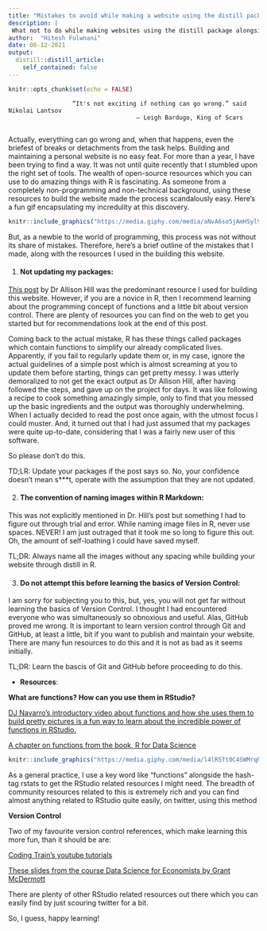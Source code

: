 ```yaml
---
title: "Mistakes to avoid while making a website using the distill package in RStudio"
description: |
 What not to do while making websites using the distill package alongside some resources to get started
author:  "Hitesh Fulwnani"
date: 06-12-2021
output:
  distill::distill_article:
    self_contained: false
---
```



```r
knitr::opts_chunk$set(echo = FALSE)
```

                      “It's not exciting if nothing can go wrong.” said Nikolai Lantsov
                                        ― Leigh Bardugo, King of Scars 
                                        
Actually, everything can go wrong and, when that happens, even the briefest of breaks or detachments from the task helps. Building and maintaining a personal website is no easy feat. For more than a year, I have been trying to find a way. It was not until quite recently that I stumbled upon the right set of tools. The wealth of open-source resources which you can use to do amazing things with R is fascinating. As someone from a completely non-programming and non-technical background, using these resources to build the website made the process scandalously easy. Here's a fun gif encapsulating my incredulity at this discovery. 





```r
knitr::include_graphics("https://media.giphy.com/media/aNvA6so5jAmHSyl92D/giphy.gif")
```
But, as a newbie to the world of programming, this process was not without its share of mistakes. Therefore, here's a brief outline of the mistakes that I made, along with the resources I used in the building this website. 

1) #### Not updating my packages:

[This post]("https://alison.rbind.io/blog/2020-12-postcards-distill/") by Dr Allison Hill was the predominant resource I used for building this website. However, if you are a novice in R, then I recommend learning about the programming concept of functions and a little bit about version control. There are plenty of resources you can find on the web to get you started but for recommendations look at the end of this post. 

Coming back to the actual mistake, R has these things called packages which contain functions to simplify our already complicated lives. Apparently, if you fail to regularly update them or, in my case, ignore the actual guidelines of a simple post which is almost screaming at you to update them before starting, things can get pretty messy. I was utterly demoralized to not get the exact output as Dr Allison Hill, after having followed the steps, and gave up on the project for days. It was like following a recipe to cook something amazingly simple, only to find that you messed up the basic ingredients and the output was thoroughly underwhelming. When I actually decided to read the post once again, with the utmost focus I could muster. And, it turned out that I had just assumed that my packages were quite up-to-date, considering that I was a fairly new user of this software. 

So please don't do this.


TD;LR: Update your packages if the post says so. No, your confidence doesn't mean s***t, operate with the assumption that they are not updated. 




2) #### The convention of naming images within R Markdown: 

This was not explicitly mentioned in Dr. Hill's post but something I had to figure out through trial and error. While naming image files in R, never use spaces. NEVER! I am just outraged that it took me so long to figure this out. Oh, the amount of self-loathing I could have saved myself. 


TL;DR: Always name all the images without any spacing while building your website through distill in R. 




3) #### Do not attempt this before learning the basics of Version Control: 


I am sorry for subjecting you to this, but, yes, you will not get far without learning the basics of Version Control. I thought I had encountered everyone who was simultaneously so obnoxious and useful. Alas, GitHub proved me wrong. It is important to learn version control through Git and GitHub, at least a little, bit if you want to publish and maintain your website. There are many fun resources to do this and it is not as bad as it seems initially. 


TL;DR: Learn the bascis of Git and GitHub before proceeding to do this. 



- **Resources**: 

**What are functions? How can you use them in RStudio?**

[DJ Navarro's introductory video about functions and how she uses them to build pretty pictures is a fun way to learn about the incredible power of functions in RStudio.]("https://www.youtube.com/watch?v=zuYMTrxsduI&list=PLRPB0ZzEYegPHHji3tBw2U4yp-DxMrUkB&index=1")



[A chapter on functions from the book, R for Data Science]("https://r4ds.had.co.nz/functions.html")



```r
knitr::include_graphics("https://media.giphy.com/media/l4lR5Tt0C4SWMrqhi/giphy.gif")
```

As a general practice, I use a key word like "functions" alongside the hash-tag rstats to get the RStudio related resources I might need. The breadth of community resources related to this is extremely rich and you can find almost anything related to RStudio quite easily, on twitter, using this method





**Version Control**

Two of my favourite version control references, which make learning this more fun, than it should be are: 

[Coding Train's youtube tutorials]("https://www.youtube.com/playlist?list=PLozRqGzj97d02YjR5JVqDwN2K0cAiT7VK")


[These slides from the course Data Science for Economists by Grant McDermott]("https://raw.githack.com/uo-ec607/lectures/master/02-git/02-Git.pdf")


There are plenty of other RStudio related resources out there which you can easily find by just scouring twitter for a bit. 



So, I guess, happy learning! 






